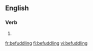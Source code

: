 
==English==

===Verb===
{{head|en|present participle}}

# {{present participle of|befuddle|lang=en|nocat=1}}

[[fr:befuddling]]
[[fi:befuddling]]
[[vi:befuddling]]